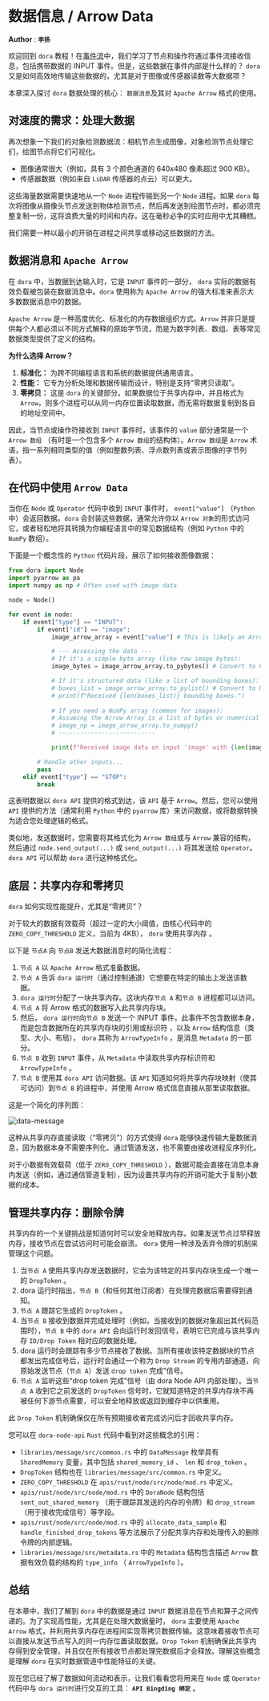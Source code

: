 # 数据信息 / Arrow Data

**Author** : **`李扬`**

欢迎回到 `dora` 教程！在[事件流](./event-stream)中，我们学习了节点和操作符通过事件流接收信息，包括携带数据的 INPUT 事件。但是，这些数据在事件内部是什么样的？ `dora` 又是如何高效地传输这些数据的，尤其是对于图像或传感器读数等大数据项？

本章深入探讨 `dora` 数据处理的核心： `数据消息`及其对 `Apache Arrow` 格式的使用。

## 对速度的需求：处理大数据

再次想象一下我们的对象检测数据流：相机节点生成图像，对象检测节点处理它们，绘图节点将它们可视化。

- 图像通常很大（例如，具有 3 个颜色通道的 640x480 像素超过 900 KB）。
- 传感器数据（例如来自 `LiDAR` 传感器的点云）可以更大。

这些海量数据需要快速地从一个 `Node` 进程传输到另一个 `Node` 进程。如果 `dora` 每次将图像从摄像头节点发送到物体检测节点，然后再发送到绘图节点时，都必须完整复制一份，这将浪费大量的时间和内存。这在毫秒必争的实时应用中尤其糟糕。

我们需要一种以最小的开销在进程之间共享或移动这些数据的方法。

## 数据消息和 `Apache Arrow`

在 `dora` 中，当数据到达输入时，它是 `INPUT` 事件的一部分， `dora` 实际的数据有效负载被包装在数据消息中。`dora` 使用称为 `Apache Arrow` 的强大标准来表示大多数数据消息中的数据。

`Apache Arrow` 是一种高度优化、标准化的内存数据组织方式。`Arrow` 并非只是提供每个人都必须以不同方式解释的原始字节流，而是为数字列表、数组、表等常见数据类型提供了定义的结构。

**为什么选择 Arrow？**

1. **标准化：** 为跨不同编程语言和系统的数据提供通用语言。
2. **性能：** 它专为分析处理和数据传输而设计，特别是支持“零拷贝读取”。
3. **零拷贝：** 这是 `dora` 的关键部分。如果数据位于共享内存中，并且格式为 `Arrow`，则多个进程可以从同一内存位置读取数据，而无需将数据复制到各自的地址空间中。

因此，当节点或操作符接收到 `INPUT` 事件时，该事件的 `value` 部分通常是一个 `Arrow 数组` （有时是一个包含多个 `Arrow 数组`的结构体）。`Arrow 数组`是 `Arrow` 术语，指一系列相同类型的值（例如整数列表、浮点数列表或表示图像的字节列表）。

## 在代码中使用 `Arrow Data`

当你在 `Node` 或 `Operator` 代码中收到 `INPUT` 事件时， `event["value"]` （`Python` 中）会返回数据。`dora` 会封装这些数据，通常允许你以 `Arrow 对象`的形式访问它，或者轻松地将其转换为你编程语言中的常见数据结构（例如 `Python` 中的 `NumPy` 数组）。

下面是一个概念性的 `Python` 代码片段，展示了如何接收图像数据：

```py
from dora import Node
import pyarrow as pa
import numpy as np # Often used with image data

node = Node()

for event in node:
    if event["type"] == "INPUT":
        if event["id"] == "image":
            image_arrow_array = event["value"] # This is likely an Arrow Array

            # --- Accessing the data ---
            # If it's a simple byte array (like raw image bytes):
            image_bytes = image_arrow_array.to_pybytes() # Convert to Python bytes

            # If it's structured data (like a list of bounding boxes):
            # boxes_list = image_arrow_array.to_pylist() # Convert to Python list
            # print(f"Received {len(boxes_list)} bounding boxes.")
            
            # If you need a NumPy array (common for images):
            # Assuming the Arrow Array is a list of bytes or numerical array
            # image_np = image_arrow_array.to_numpy() 
            # ---------------------------

            print(f"Received image data on input 'image' with {len(image_bytes)} bytes.")

        # Handle other inputs...
        pass
    elif event["type"] == "STOP":
        break
```

这表明数据以 `dora API` 提供的格式到达，该 `API` 基于 `Arrow`。然后，您可以使用 `API` 提供的方法（通常利用 `Python` 中的 `pyarrow` 库）来访问数据，或将数据转换为适合您处理逻辑的格式。

类似地，发送数据时，您需要将其格式化为 `Arrow 数组`或与 `Arrow` 兼容的结构，然后通过 `node.send_output(...)` 或 `send_output(...)` 将其发送给 `Operator`。`dora API` 可以帮助 `dora` 进行这种格式化。

## 底层：共享内存和零拷贝

`dora` 如何实现性能提升，尤其是“零拷贝”？

对于较大的数据有效载荷（超过一定的大小阈值，由核心代码中的 `ZERO_COPY_THRESHOLD` 定义，当前为 4KB）， `dora` 使用共享内存 。

以下是 `节点A` 向 `节点B` 发送大数据消息时的简化流程：

1. `节点 A` 以 `Apache Arrow` 格式准备数据。
2. `节点 A` 告诉 `dora 运行时`（通过控制通道）它想要在特定的输出上发送该数据。
3. `dora 运行时`分配了一块共享内存。这块内存`节点 A` 和`节点 B` 进程都可以访问。
4. `节点 A` 将 Arrow 格式的数据写入此共享内存块。
5. 然后， `dora 运行时`向`节点 B` 发送一个 INPUT 事件。此事件不包含数据本身，而是包含数据所在的共享内存块的引用或标识符 ，以及 `Arrow` 结构信息（类型、大小、布局）， `dora` 其称为 `ArrowTypeInfo` ，是消息 `Metadata` 的一部分。
6. `节点 B` 收到 `INPUT` 事件，从 `Metadata` 中读取共享内存标识符和 `ArrowTypeInfo` 。
7. `节点 B` 使用其 `dora API` 访问数据。该 `API` 知道如何将共享内存块映射（使其可访问）到`节点 B` 的进程中，并使用 Arrow 格式信息直接从那里读取数据。

这是一个简化的序列图：

![data-message](/data-message01.png)

这种从共享内存直接读取（“零拷贝”）的方式使得 `dora` 能够快速传输大量数据消息，因为数据本身不需要序列化、通过管道发送，也不需要由接收进程反序列化。

对于小数据有效载荷（低于 `ZERO_COPY_THRESHOLD` ），数据可能会直接在消息本身内发送（例如，通过通信管道复制），因为设置共享内存的开销可能大于复制小数据的成本。

## 管理共享内存：删除令牌

共享内存的一个关键挑战是知道何时可以安全地释放内存。如果发送节点过早释放内存，接收节点在尝试访问时可能会崩溃。 `dora` 使用一种涉及丢弃令牌的机制来管理这个问题。

1. 当`节点 A` 使用共享内存发送数据时，它会为该特定的共享内存块生成一个唯一的 `DropToken` 。
2. dora 运行时指出，`节点 B`（和任何其他订阅者）在处理完数据后需要得到通知。
3. `节点 A` 跟踪它生成的 `DropToken` 。
4. 当`节点 B` 接收到数据并完成处理时（例如，当接收到的数据对象超出其代码范围时），`节点 B` 中的 `dora API` 会向运行时发回信号，表明它已完成与该共享内存 `ID/Drop Token` 相对应的数据处理。
5. dora 运行时会跟踪有多少节点接收了数据。当所有接收该特定数据块的节点都发出完成信号后，运行时会通过一个称为 `Drop Stream` 的专用内部通道，向原始发送节点（`节点 A`）发送 `drop token` 完成”信号。
6. `节点 A` 监听这些“drop token 完成”信号（由 dora Node API 内部处理）。当`节点 A` 收到它之前发送的 `DropToken` 信号时，它就知道特定的共享内存块不再被任何下游节点需要，可以安全地释放或返回到缓存中以供重用。

此 `Drop Token` 机制确保仅在所有预期接收者完成访问后才回收共享内存。

您可以在 `dora-node-api` `Rust` 代码中看到对这些概念的引用：

- `libraries/message/src/common.rs` 中的 `DataMessage` 枚举具有 `SharedMemory` 变量，其中包括 `shared_memory_id` 、 `len` 和 `drop_token` 。
- `DropToken` 结构也在 `libraries/message/src/common.rs` 中定义。
- `ZERO_COPY_THRESHOLD` 在 `apis/rust/node/src/node/mod.rs` 中定义。
- `apis/rust/node/src/node/mod.rs` 中的 `DoraNode` 结构包括 `sent_out_shared_memory` （用于跟踪其发送的内存的令牌）和 `drop_stream` （用于接收完成信号）等字段。
- `apis/rust/node/src/node/mod.rs` 中的 `allocate_data_sample` 和 `handle_finished_drop_tokens` 等方法展示了分配共享内存和处理传入的删除令牌的内部逻辑。
- `libraries/message/src/metadata.rs` 中的 `Metadata` 结构包含描述 `Arrow` 数据有效负载的结构的 `type_info` （ `ArrowTypeInfo` ）。

## 总结

在本章中，我们了解到 `dora` 中的数据是通过 `INPUT` 数据消息在节点和算子之间传递的。为了实现高性能，尤其是在处理大数据量时， `dora` 主要使用 `Apache Arrow` 格式，并利用共享内存在进程间实现零拷贝数据传输。这意味着接收节点可以直接从发送节点写入的同一内存位置读取数据。`Drop Token` 机制确保此共享内存得到安全管理，并且仅在所有接收节点都处理完数据后才会释放。理解这些概念是理解 `dora` 在实时数据管道中性能特征的关键。

现在您已经了解了数据如何流动和表示，让我们看看您将用来在 `Node` 或 `Operator` 代码中与 `dora 运行时`进行交互的工具： **`API Bingding 绑定`** 。